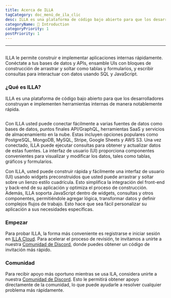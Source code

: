 ```yaml
---
title: Acerca de ILLA
tagCategory: doc_menú_de_ila_clic
desc: ILLA es una plataforma de código bajo abierto para que los desarrolladores construyan e implementen herramientas internas de manera notablemente rápida.
categoryName: 👋 Introduction
categoryPriority: 1
postPriority: 1
---
```


* * *

## <Heading hidden>Acerca de ILLA</Heading>

ILLA le permite construir e implementar aplicaciones internas rápidamente. Conéctate a tus bases de datos y APIs, ensamble UIs con bloques de construcción de arrastrar y soltar como tablas y formularios, y escribir consultas para interactuar con datos usando SQL y JavaScript.

### ¿Qué es ILLA?

ILLA es una plataforma de código bajo abierto para que los desarrolladores construyan e implementen herramientas internas de manera notablemente rápida.

<img
  src='https://cdn.illacloud.com/official-website/img/docs/introduction/about-illa-cloud.png'
  alt=""
/>

Con ILLA usted puede conectar fácilmente a varias fuentes de datos como bases de datos, puntos finales API/GraphQL, herramientas SaaS y servicios de almacenamiento en la nube. Estas incluyen opciones populares como PostgreSQL, MongoDB, MySQL, Stripe, Google Sheets y AWS S3. Una vez conectado, ILLA puede ejecutar consultas para obtener y actualizar datos de estas fuentes. La interfaz de usuario (UI) proporciona componentes convenientes para visualizar y modificar los datos, tales como tablas, gráficos y formularios.

Con ILLA, usted puede construir rápida y fácilmente una interfaz de usuario (UI) usando widgets preconstruidos que usted puede arrastrar y soltar sobre un lienzo estilo cuadrícula. Esto simplifica la integración del front-end y back-end de su aplicación y optimiza el proceso de construcción. Además, ILLA soporta JavaScript dentro de widgets, consultas y otros componentes, permitiéndole agregar lógica, transformar datos y definir complejos flujos de trabajo. Esto hace que sea fácil personalizar su aplicación a sus necesidades específicas.

### Empezar

Para probar ILLA, la forma más conveniente es registrarse e iniciar sesión en [ILLA Cloud](https://cloud.illacloud.com/). 
Para acelerar el proceso de revisión, te invitamos a unirte a nuestra [Comunidad de Discord](https://discord.gg/illacloud), donde puedes obtener un código de invitación más rápido.

### Comunidad

Para recibir apoyo más oportuno mientras se usa ILA, considera unirte a nuestra [Comunidad de Discord](https://discord.gg/illacloud). Esto le permitirá obtener apoyo directamente de la comunidad, lo que puede ayudarle a resolver cualquier problema más rápidamente. 
